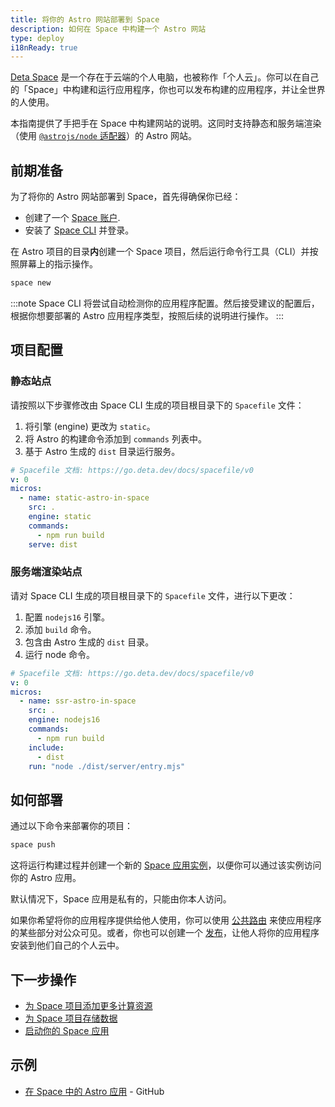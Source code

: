 ```yaml
---
title: 将你的 Astro 网站部署到 Space
description: 如何在 Space 中构建一个 Astro 网站
type: deploy
i18nReady: true
---
```


[Deta Space](https://deta.space/developers) 是一个存在于云端的个人电脑，也被称作「个人云」。你可以在自己的「Space」中构建和运行应用程序，你也可以发布构建的应用程序，并让全世界的人使用。

本指南提供了手把手在 Space 中构建网站的说明。这同时支持静态和服务端渲染（使用  [`@astrojs/node` 适配器](/zh-cn/guides/integrations-guide/node/)）的 Astro 网站。

## 前期准备

为了将你的 Astro 网站部署到 Space，首先得确保你已经：

- 创建了一个 [Space 账户](https://deta.space).
- 安装了 [Space CLI](https://deta.space/docs/en/build/reference/cli) 并登录。

在 Astro 项目的目录**内**创建一个 Space 项目，然后运行命令行工具（CLI）并按照屏幕上的指示操作。

```bash
space new
```

:::note
Space CLI 将尝试自动检测你的应用程序配置。然后接受建议的配置后，根据你想要部署的 Astro 应用程序类型，按照后续的说明进行操作。
:::

## 项目配置

### 静态站点

请按照以下步骤修改由 Space CLI 生成的项目根目录下的 `Spacefile` 文件：

1. 将引擎 (engine) 更改为 `static`。
2. 将 Astro 的构建命令添加到 `commands` 列表中。
3. 基于 Astro 生成的 `dist` 目录运行服务。

```yaml title="Spacefile" {6,8,9}
# Spacefile 文档: https://go.deta.dev/docs/spacefile/v0
v: 0
micros:
  - name: static-astro-in-space
    src: .
    engine: static
    commands:
      - npm run build
    serve: dist
```

### 服务端渲染站点

请对 Space CLI 生成的项目根目录下的 `Spacefile` 文件，进行以下更改：

1. 配置 `nodejs16` 引擎。
2. 添加 `build` 命令。
3. 包含由 Astro 生成的 `dist` 目录。
4. 运行 node 命令。

```yaml title="Spacefile" {6,8,10,11}
# Spacefile 文档: https://go.deta.dev/docs/spacefile/v0
v: 0
micros:
  - name: ssr-astro-in-space
    src: .
    engine: nodejs16
    commands:
      - npm run build
    include:
      - dist
    run: "node ./dist/server/entry.mjs"
```

## 如何部署

通过以下命令来部署你的项目：

```bash
space push
```

这将运行构建过程并创建一个新的 [Space 应用实例](https://deta.space/docs/en/build/fundamentals/development/builder-instance#for-testing)，以便你可以通过该实例访问你的 Astro 应用。

默认情况下，Space 应用是私有的，只能由你本人访问。

如果你希望将你的应用程序提供给他人使用，你可以使用 [公共路由](https://deta.space/docs/en/reference/spacefile#public_routes) 来使应用程序的某些部分对公众可见。或者，你也可以创建一个 [发布](https://deta.space/docs/en/publish/releasing#releases)，让他人将你的应用程序安装到他们自己的个人云中。

## 下一步操作

-  [为 Space 项目添加更多计算资源](https://deta.space/docs/en/build/fundamentals/the-space-runtime/micros#adding-a-micro)
-  [为 Space 项目存储数据](https://deta.space/docs/en/build/fundamentals/data-storage#content)
-  [启动你的 Space 应用](https://deta.space/docs/en/publish/releasing#releases)

## 示例

-  [在 Space 中的 Astro 应用](https://github.com/BogDAAAMN/astro-in-space) - GitHub
